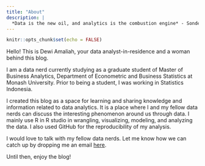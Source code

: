 ```yaml
---
title: "About"
description: |
  *Data is the new oil, and analytics is the combustion engine* - Sondergaard
---
```


```r
knitr::opts_chunk$set(echo = FALSE)
```

Hello! This is Dewi Amaliah, your data analyst-in-residence and a woman behind this blog.

I am a data nerd currently studying as a graduate student of Master of Business Analytics, Department of Econometric and Business Statistics at Monash University. Prior to being a student, I was working in Statistics Indonesia.

I created this blog as a space for learning and sharing knowledge and information related to data analytics. It is a place where I and my fellow data nerds can discuss the interesting phenomenon around us through data.  I mainly use R in R studio in wrangling, visualizing, modeling, and analyzing the data. I also used GitHub for the reproducibility of my analysis.

I would love to talk with my fellow data nerds. Let me know how we can catch up by dropping me an email [here](dlamaleeah@gmail.com).

Until then, enjoy the blog!
